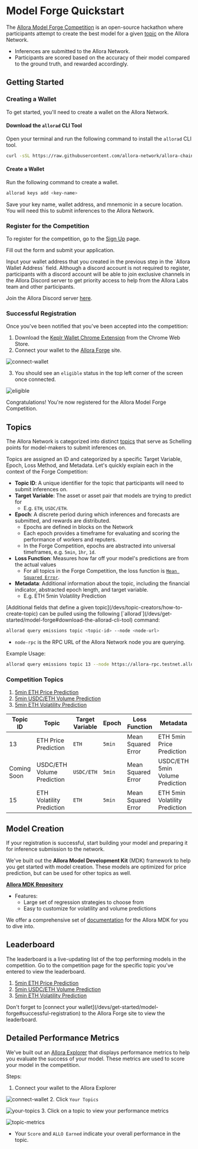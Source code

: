 
# Model Forge Quickstart

The [Allora Model Forge Competition](https://forge.allora.network) is an open-source hackathon where participants attempt to create the best model for a given [topic](/devs/topic-creators/topic-life-cycle) on the Allora Network.

- Inferences are submitted to the Allora Network.
- Participants are scored based on the accuracy of their model compared to the ground truth, and rewarded accordingly.

## Getting Started

### Creating a Wallet

To get started, you'll need to create a wallet on the Allora Network.

#### Download the `allorad` CLI Tool

Open your terminal and run the following command to install the `allorad` CLI tool.

```bash
curl -sSL https://raw.githubusercontent.com/allora-network/allora-chain/main/install.sh | bash -s -- v0.8.0
```

#### Create a Wallet

Run the following command to create a wallet.

```bash
allorad keys add <key-name>
```

Save your key name, wallet address, and mnemonic in a secure location. You will need this to submit inferences to the Allora Network.

### Register for the Competition

To register for the competition, go to the [Sign Up](https://vk4z45e3hne.typeform.com/to/ypA2Yl1J?utm_source=landing-page&typeform-source=forge.allora.network) page.

Fill out the form and submit your application. 

<Callout>
Input your wallet address that you created in the previous step in the `Allora Wallet Address` field.
</Callout>

<Callout type="warning">
Although a discord account is not required to register, participants with a discord account will be able to join exclusive channels in the Allora Discord server to get priority access to help from the Allora Labs team and other participants.

Join the Allora Discord server [here](https://discord.gg/allora).
</Callout>

### Successful Registration

Once you've been notified that you've been accepted into the competition:

1. Download the [Keplr Wallet Chrome Extension](https://chromewebstore.google.com/detail/keplr/dmkamcknogkgcdfhhbddcghachkejeap?hl=en&pli=1) from the Chrome Web Store.
2. Connect your wallet to the [Allora Forge](forge.allora.network) site.

![connect-wallet](/forge-connect.png)

3. You should see an `eligible` status in the top left corner of the screen once connected.

![eligible](/eligible-forge.png)

Congratulations! You're now registered for the Allora Model Forge Competition.

## Topics

The Allora Network is categorized into distinct [topics](/devs/topic-creators/how-to-create-topic) that serve as Schelling points for model-makers to submit inferences on.

Topics are assigned an ID and categorized by a specific Target Variable, Epoch, Loss Method, and Metadata. Let's quickly explain each in the context of the Forge Competition:

- **Topic ID**: A unique identifier for the topic that participants will need to submit inferences on.
- **Target Variable**: The asset or asset pair that models are trying to predict for
  - E.g. `ETH`, `USDC/ETH`.
- **Epoch**: A discrete period during which inferences and forecasts are submitted, and rewards are distributed. 
  - Epochs are defined in blocks on the Network
  - Each epoch provides a timeframe for evaluating and scoring the performance of workers and reputers.
  - In the Forge Competition, epochs are abstracted into universal timeframes, e.g. `5min`, `1hr`, `1d`.
- **Loss Function**: Measures how far off your model's predictions are from the actual values
  - For all topics in the Forge Competition, the loss function is [`Mean Squared Error`](https://en.wikipedia.org/wiki/Mean_squared_error).
- **Metadata**: Additional information about the topic, including the financial indicator, abstracted epoch length, and target variable.
  - E.g. ETH 5min Volatility Prediction

<Callout>
[Additional fields that define a given topic](/devs/topic-creators/how-to-create-topic) can be pulled using the following [`allorad`](/devs/get-started/model-forge#download-the-allorad-cli-tool) command:

```bash
allorad query emissions topic <topic-id> --node <node-url>
```

- `node-rpc` is the RPC URL of the Allora Network node you are querying.

Example Usage:

```bash
allorad query emissions topic 13 --node https://allora-rpc.testnet.allora.network
```
</Callout>

### Competition Topics

1. [5min ETH Price Prediction](https://forge.allora.network/competitions/1)
2. [5min USDC/ETH Volume Prediction](https://forge.allora.network/competitions/2)
3. [5min ETH Volatility Prediction](https://forge.allora.network/competitions/3)

| Topic ID | Topic | Target Variable | Epoch | Loss Function | Metadata |
|----------|-------|----------------|--------|---------------|-----------|
| 13 | ETH Price Prediction | `ETH` | `5min` | Mean Squared Error | ETH 5min Price Prediction |
| Coming Soon | USDC/ETH Volume Prediction | `USDC/ETH` | `5min` | Mean Squared Error | USDC/ETH 5min Volume Prediction |
| 15 | ETH Volatility Prediction | `ETH` | `5min` | Mean Squared Error | ETH 5min Volatility Prediction |

## Model Creation

If your registration is successful, start building your model and preparing it for inference submission to the network.

We've built out the **Allora Model Development Kit** (MDK) framework to help you get started with model creation. These models are optimized for price prediction, but can be used for other topics as well.

[**Allora MDK Repository**](https://github.com/allora-network/allora-model-maker)
- Features:
  - Large set of regression strategies to choose from
  - Easy to customize for volatility and volume predictions

We offer a comprehensive set of [documentation](/devs/workers/deploy-worker/allora-mdk) for the Allora MDK for you to dive into.

## Leaderboard

The leaderboard is a live-updating list of the top performing models in the competition. Go to the competition page for the specific topic you've entered to view the leaderboard.

1. [5min ETH Price Prediction](https://forge.allora.network/competitions/1)
2. [5min USDC/ETH Volume Prediction](https://forge.allora.network/competitions/2)
3. [5min ETH Volatility Prediction](https://forge.allora.network/competitions/3)

<Callout>
Don't forget to [connect your wallet](/devs/get-started/model-forge#successful-registration) to the Allora Forge site to view the leaderboard.
</Callout>

## Detailed Performance Metrics

We've built out an [Allora Explorer](explorer.allora.network) that displays performance metrics to help you evaluate the success of your model. These metrics are used to score your model in the competition.

Steps:

1. Connect your wallet to the Allora Explorer

![connect-wallet](/explorer-connect.png)
2. Click `Your Topics`

![your-topics](/your-topic.png)
3. Click on a topic to view your performance metrics

![topic-metrics](/topic-stats.png)
- Your `Score` and `ALLO Earned` indicate your overall performance in the topic.
